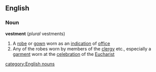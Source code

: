 ==English==
===Noun===
'''vestment'''  (''plural'' vestments)
{{wikipedia}}
#A [[robe]] or [[gown]] worn as an [[indication]] of [[office]]
#Any of the robes worn by members of the [[clergy]] etc., especially a [[garment]] worn at the [[celebration]] of the [[Eucharist]]
[[category:English nouns]]